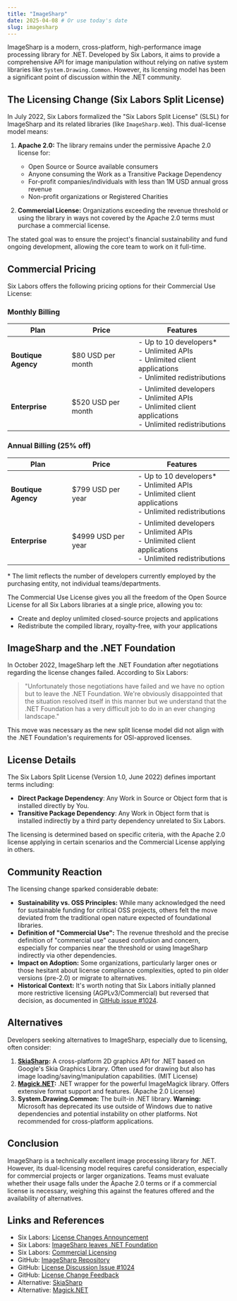 ```yaml
---
title: "ImageSharp"
date: 2025-04-08 # Or use today's date
slug: imagesharp
---
```


ImageSharp is a modern, cross-platform, high-performance image processing library for .NET. Developed by Six Labors, it aims to provide a comprehensive API for image manipulation without relying on native system libraries like `System.Drawing.Common`. However, its licensing model has been a significant point of discussion within the .NET community.

## The Licensing Change (Six Labors Split License)

In July 2022, Six Labors formalized the "Six Labors Split License" (SLSL) for ImageSharp and its related libraries (like `ImageSharp.Web`). This dual-license model means:

1.  **Apache 2.0:** The library remains under the permissive Apache 2.0 license for:
    - Open Source or Source available consumers
    - Anyone consuming the Work as a Transitive Package Dependency
    - For-profit companies/individuals with less than 1M USD annual gross revenue
    - Non-profit organizations or Registered Charities

2.  **Commercial License:** Organizations exceeding the revenue threshold or using the library in ways not covered by the Apache 2.0 terms must purchase a commercial license.

The stated goal was to ensure the project's financial sustainability and fund ongoing development, allowing the core team to work on it full-time.

## Commercial Pricing

Six Labors offers the following pricing options for their Commercial Use License:

### Monthly Billing

| Plan | Price | Features |
|------|-------|----------|
| **Boutique Agency** | $80 USD per month | - Up to 10 developers*<br/>- Unlimited APIs<br/>- Unlimited client applications<br/>- Unlimited redistributions |
| **Enterprise** | $520 USD per month | - Unlimited developers<br/>- Unlimited APIs<br/>- Unlimited client applications<br/>- Unlimited redistributions |

### Annual Billing (25% off)

| Plan | Price | Features |
|------|-------|----------|
| **Boutique Agency** | $799 USD per year | - Up to 10 developers*<br/>- Unlimited APIs<br/>- Unlimited client applications<br/>- Unlimited redistributions |
| **Enterprise** | $4999 USD per year | - Unlimited developers<br/>- Unlimited APIs<br/>- Unlimited client applications<br/>- Unlimited redistributions |

\* The limit reflects the number of developers currently employed by the purchasing entity, not individual teams/departments.

The Commercial Use License gives you all the freedom of the Open Source License for all Six Labors libraries at a single price, allowing you to:
- Create and deploy unlimited closed-source projects and applications
- Redistribute the compiled library, royalty-free, with your applications

## ImageSharp and the .NET Foundation

In October 2022, ImageSharp left the .NET Foundation after negotiations regarding the license changes failed. According to Six Labors:

> "Unfortunately those negotiations have failed and we have no option but to leave the .NET Foundation. We're obviously disappointed that the situation resolved itself in this manner but we understand that the .NET Foundation has a very difficult job to do in an ever changing landscape."

This move was necessary as the new split license model did not align with the .NET Foundation's requirements for OSI-approved licenses.

## License Details

The Six Labors Split License (Version 1.0, June 2022) defines important terms including:

- **Direct Package Dependency**: Any Work in Source or Object form that is installed directly by You.
- **Transitive Package Dependency**: Any Work in Object form that is installed indirectly by a third party dependency unrelated to Six Labors.

The licensing is determined based on specific criteria, with the Apache 2.0 license applying in certain scenarios and the Commercial License applying in others.

## Community Reaction

The licensing change sparked considerable debate:

*   **Sustainability vs. OSS Principles:** While many acknowledged the need for sustainable funding for critical OSS projects, others felt the move deviated from the traditional open nature expected of foundational libraries.
*   **Definition of "Commercial Use":** The revenue threshold and the precise definition of "commercial use" caused confusion and concern, especially for companies near the threshold or using ImageSharp indirectly via other dependencies.
*   **Impact on Adoption:** Some organizations, particularly larger ones or those hesitant about license compliance complexities, opted to pin older versions (pre-2.0) or migrate to alternatives.
*   **Historical Context:** It's worth noting that Six Labors initially planned more restrictive licensing (AGPLv3/Commercial) but reversed that decision, as documented in [GitHub issue #1024](https://github.com/SixLabors/ImageSharp/issues/1024).

## Alternatives

Developers seeking alternatives to ImageSharp, especially due to licensing, often consider:

1.  **[SkiaSharp](https://github.com/mono/SkiaSharp):** A cross-platform 2D graphics API for .NET based on Google's Skia Graphics Library. Often used for drawing but also has image loading/saving/manipulation capabilities. (MIT License)
2.  **[Magick.NET](https://github.com/dlemstra/Magick.NET):** .NET wrapper for the powerful ImageMagick library. Offers extensive format support and features. (Apache 2.0 License)
3.  **System.Drawing.Common:** The built-in .NET library. **Warning:** Microsoft has deprecated its use outside of Windows due to native dependencies and potential instability on other platforms. Not recommended for cross-platform applications.

## Conclusion

ImageSharp is a technically excellent image processing library for .NET. However, its dual-licensing model requires careful consideration, especially for commercial projects or larger organizations. Teams must evaluate whether their usage falls under the Apache 2.0 terms or if a commercial license is necessary, weighing this against the features offered and the availability of alternatives.

## Links and References

* Six Labors: [License Changes Announcement](https://sixlabors.com/posts/license-changes/)
* Six Labors: [ImageSharp leaves .NET Foundation](https://sixlabors.com/posts/imagesharp-leaves-net-foundation/)
* Six Labors: [Commercial Licensing](https://sixlabors.com/pricing)
* GitHub: [ImageSharp Repository](https://github.com/SixLabors/ImageSharp)
* GitHub: [License Discussion Issue #1024](https://github.com/SixLabors/ImageSharp/issues/1024)
* GitHub: [License Change Feedback](https://github.com/SixLabors/ImageSharp/discussions/1916)
* Alternative: [SkiaSharp](https://github.com/mono/SkiaSharp)
* Alternative: [Magick.NET](https://github.com/dlemstra/Magick.NET)
